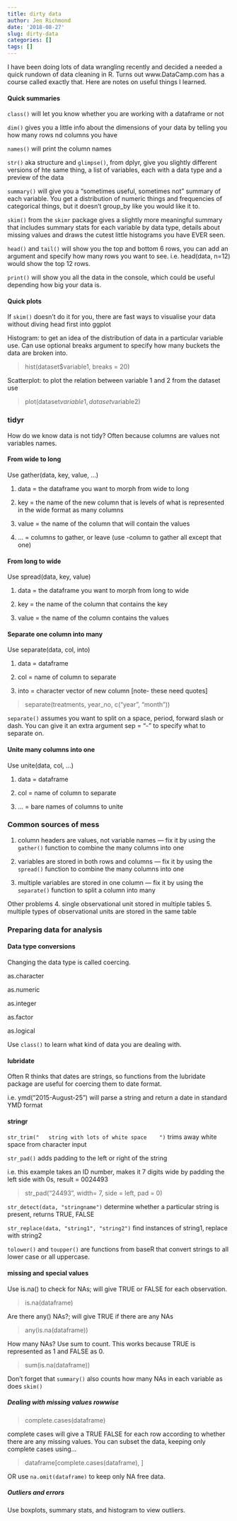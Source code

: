 ```yaml
---
title: dirty data
author: Jen Richmond
date: '2018-08-27'
slug: dirty-data
categories: []
tags: []
---
```


I have been doing lots of data wrangling recently and decided a needed a quick rundown of data cleaning in R. Turns out www.DataCamp.com has a course called exactly that. Here are notes on useful things I learned. 

<!--more-->

#### Quick summaries

`class()` will let you know whether you are working with a dataframe or not

`dim()` gives you a little info about the dimensions of your data by telling you how many rows nd columns you have

`names()` will print the column names

`str()` aka structure and `glimpse()`, from dplyr, give you slightly different versions of hte same thing, a list of variables, each with a data type and a preview of the data

`summary()` will give you a "sometimes useful, sometimes not" summary of each variable. You get a distribution of numeric things and frequencies of categorical things, but it doesn't group_by like you would like it to. 

`skim()` from the `skimr` package gives a slightly more meaningful summary that includes summary stats for each variable by data type, details about missing values and draws the cutest little histograms you have EVER seen. 

`head()` and `tail()` will show you the top and bottom 6 rows, you can add an argument and specify how many rows you want to see. i.e. head(data, n=12) would show the top 12 rows. 

`print()` will show you all the data in the console, which could be useful depending how big your data is. 

#### Quick plots

If `skim()` doesn't do it for you, there are fast ways to visualise your data without diving head first into ggplot

Histogram: to get an idea of the distribution of data in a particular variable use. Can use optional breaks argument to specify how many buckets the data are broken into. 

> hist(dataset$variable1, breaks = 20)

Scatterplot: to plot the relation between variable 1 and 2 from the dataset use

> plot(dataset$variable1 , dataset$variable2) 

### tidyr 

How do we know data is not tidy? Often because columns are values not variables names. 

#### From wide to long 

Use gather(data, key, value, ...) 

1. data = the dataframe you want to morph from wide to long

2. key = the name of the new column that is levels of what is represented in the wide format as many columns

3. value = the name of the column that will contain the values

4. ... = columns to gather, or leave (use -column to gather all except that one)

#### From long to wide 

Use spread(data, key, value) 

1. data = the dataframe you want to morph from long to wide

2. key = the name of the column that contains the key 

3. value = the name of the column contains the values

#### Separate one column into many 

Use separate(data, col, into) 

1. data = dataframe

2. col = name of column to separate

3. into = character vector of new column [note- these need quotes]

> separate(treatments, year_no, c("year", "month"))

`separate()` assumes you want to split on a space, period, forward slash or dash. You can give it an extra argument sep = "-" to specify what to separate on. 

#### Unite many columns into one 

Use unite(data, col, ...) 

1. data = dataframe

2. col = name of column to separate

3. ... = bare names of columns to unite


### Common sources of mess

1. column headers are values, not variable names --- fix it by using the `gather()` function to combine the many columns into one

2. variables are stored in both rows and columns --- fix it by using the `spread()` function to combine the many columns into one

3. multiple variables are stored in one column --- fix it by using the `separate()` function to split a column into many

Other problems
4. single observational unit stored in multiple tables
5. multiple types of observational units are stored in the same table

### Preparing data for analysis

#### Data type conversions

Changing the data type is called coercing. 

as.character

as.numeric

as.integer

as.factor

as.logical

Use `class()` to learn what kind of data you are dealing with. 

#### lubridate

Often R thinks that dates are strings, so functions from the lubridate package are useful for coercing them to date format. 

i.e. ymd("2015-August-25") will parse a string and return a date in standard YMD format

#### stringr

`str_trim("   string with lots of white space    ")` trims away white space from character input

`str_pad()` adds padding to the left or right of the string 

i.e. this example takes an ID number, makes it 7 digits wide by padding the left side with 0s, result = 0024493

> str_pad("24493", width= 7, side = left, pad = 0) 

`str_detect(data, "stringname")` determine whether a particular string is present, returns TRUE, FALSE 

`str_replace(data, "string1", "string2")` find instances of string1, replace with string2 

`tolower()` and `toupper()` are functions from baseR that convert strings to all lower case or all uppercase. 

#### missing and special values

Use is.na() to check for NAs; will give TRUE or FALSE for each observation.

> is.na(dataframe) 

Are there any() NAs?; will give TRUE if there are any NAs

> any(is.na(dataframe))

How many NAs? Use sum to count. This works because TRUE is represented as 1 and FALSE as 0. 

>sum(is.na(dataframe))

Don't forget that `summary()` also counts how many NAs in each variable as does `skim()`

##### Dealing with missing values rowwise

> complete.cases(dataframe) 

complete cases will give a TRUE FALSE for each row according to whether there are any missing values. You can subset the data, keeping only complete cases using...

> dataframe[complete.cases(dataframe), ]

OR use `na.omit(dataframe)` to keep only NA free data. 

##### Outliers and errors

Use boxplots, summary stats, and histogram to view outliers. 